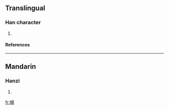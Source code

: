 ==Translingual==
===Han character===
{{Han char|rn=50|rad=巾|as=08|sn=11|four=|canj=中月廿一金 (LBTMC)}}
# {{defn|Han|sort=巾08}}
====References====
{{Han ref|kx=0333.161|dkj=08958|hdz=10742.100|uh=5E3A|ud=24122}}
----
==Mandarin==
===Hanzi===
{{cmn-hanzi|pin=[[qí]] ([[qi2]])|wg=ch'i<sup>2</sup>}}
# {{defn|Mandarin}}

[[fr:帺]]